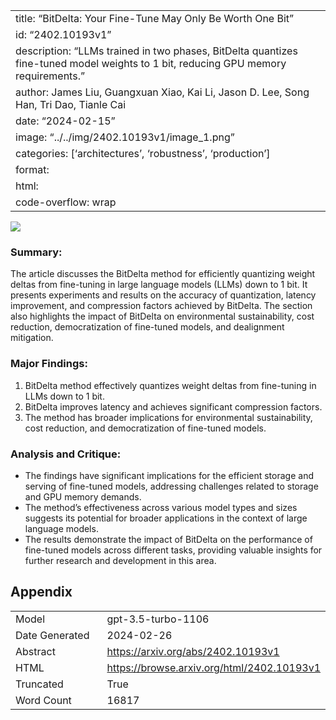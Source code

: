 
---
title: "BitDelta: Your Fine-Tune May Only Be Worth One Bit"
id: "2402.10193v1"
description: "LLMs trained in two phases, BitDelta quantizes fine-tuned model weights to 1 bit, reducing GPU memory requirements."
author: James Liu, Guangxuan Xiao, Kai Li, Jason D. Lee, Song Han, Tri Dao, Tianle Cai
date: "2024-02-15"
image: "../../img/2402.10193v1/image_1.png"
categories: ['architectures', 'robustness', 'production']
format:
  html:
    code-overflow: wrap
---

![](../../img/2402.10193v1/image_1.png)

### Summary:
The article discusses the BitDelta method for efficiently quantizing weight deltas from fine-tuning in large language models (LLMs) down to 1 bit. It presents experiments and results on the accuracy of quantization, latency improvement, and compression factors achieved by BitDelta. The section also highlights the impact of BitDelta on environmental sustainability, cost reduction, democratization of fine-tuned models, and dealignment mitigation.

### Major Findings:
1. BitDelta method effectively quantizes weight deltas from fine-tuning in LLMs down to 1 bit.
2. BitDelta improves latency and achieves significant compression factors.
3. The method has broader implications for environmental sustainability, cost reduction, and democratization of fine-tuned models.

### Analysis and Critique:
- The findings have significant implications for the efficient storage and serving of fine-tuned models, addressing challenges related to storage and GPU memory demands.
- The method's effectiveness across various model types and sizes suggests its potential for broader applications in the context of large language models.
- The results demonstrate the impact of BitDelta on the performance of fine-tuned models across different tasks, providing valuable insights for further research and development in this area.

## Appendix

|          |          |
|----------|----------|
| Model     | gpt-3.5-turbo-1106       |
| Date Generated     | 2024-02-26       |
| Abstract | [https://arxiv.org/abs/2402.10193v1](https://arxiv.org/abs/2402.10193v1)        |
| HTML     | [https://browse.arxiv.org/html/2402.10193v1](https://browse.arxiv.org/html/2402.10193v1)       |
| Truncated       | True       |
| Word Count       | 16817       |